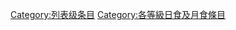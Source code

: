 {{catmore1|[[Wikipedia:日食及月食专题|Wikipedia:日食及月食专题]]}}
{{Articles by Quality|topic=日食及月食|project=日食及月食|format=toc}}
{{emptycat}}

[[Category:列表级条目|Category:列表级条目]]
[[Category:各等級日食及月食條目|Category:各等級日食及月食條目]]